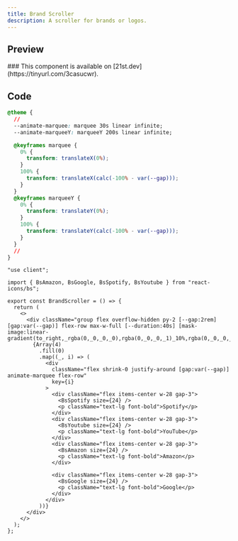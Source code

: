 ```yaml
---
title: Brand Scroller
description: A scroller for brands or logos.
---
```



## Preview

<PreviewContainer>
  <BrandScroller />
</PreviewContainer>

<Callout title="21st.dev" type="info">
  ### This component is available on [21st.dev](https://tinyurl.com/3casucwr).
</Callout>

## Code

```css title="global.css"
@theme {
  //
  --animate-marquee: marquee 30s linear infinite;
  --animate-marqueeY: marqueeY 200s linear infinite;

  @keyframes marquee {
    0% {
      transform: translateX(0%);
    }
    100% {
      transform: translateX(calc(-100% - var(--gap)));
    }
  }
  @keyframes marqueeY {
    0% {
      transform: translateY(0%);
    }
    100% {
      transform: translateY(calc(-100% - var(--gap)));
    }
  }
  //
}
```

```tsx title="BrandScroller.tsx"
"use client";

import { BsAmazon, BsGoogle, BsSpotify, BsYoutube } from "react-icons/bs";

export const BrandScroller = () => {
  return (
    <>
      <div className="group flex overflow-hidden py-2 [--gap:2rem] [gap:var(--gap)] flex-row max-w-full [--duration:40s] [mask-image:linear-gradient(to_right,_rgba(0,_0,_0,_0),rgba(0,_0,_0,_1)_10%,rgba(0,_0,_0,_1)_90%,rgba(0,_0,_0,_0))]">
        {Array(4)
          .fill(0)
          .map((_, i) => (
            <div
              className="flex shrink-0 justify-around [gap:var(--gap)] animate-marquee flex-row"
              key={i}
            >
              <div className="flex items-center w-28 gap-3">
                <BsSpotify size={24} />
                <p className="text-lg font-bold">Spotify</p>
              </div>
              <div className="flex items-center w-28 gap-3">
                <BsYoutube size={24} />
                <p className="text-lg font-bold">YouTube</p>
              </div>
              <div className="flex items-center w-28 gap-3">
                <BsAmazon size={24} />
                <p className="text-lg font-bold">Amazon</p>
              </div>

              <div className="flex items-center w-28 gap-3">
                <BsGoogle size={24} />
                <p className="text-lg font-bold">Google</p>
              </div>
            </div>
          ))}
      </div>
    </>
  );
};
```
